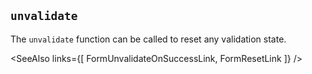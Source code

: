 
## `unvalidate`

The `unvalidate` function can be called to reset any
validation state.

<Example
  Component={Unvalidate}
  code={UnvalidateSrc}
  caption="unvalidate"
  highlightLines="11,17"
  expand
/>

<SeeAlso
  links={[
    FormUnvalidateOnSuccessLink,
    FormResetLink
  ]}
/>
